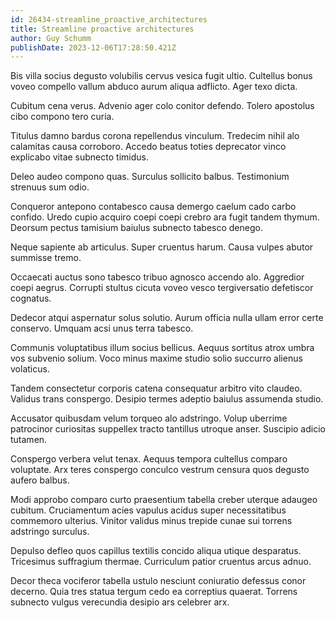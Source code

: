 ```yaml
---
id: 26434-streamline_proactive_architectures
title: Streamline proactive architectures
author: Guy Schumm
publishDate: 2023-12-06T17:28:50.421Z
---
```


Bis villa socius degusto volubilis cervus vesica fugit ultio. Cultellus bonus voveo compello vallum abduco aurum aliqua adflicto. Ager texo dicta.

Cubitum cena verus. Advenio ager colo conitor defendo. Tolero apostolus cibo compono tero curia.

Titulus damno bardus corona repellendus vinculum. Tredecim nihil alo calamitas causa corroboro. Accedo beatus toties deprecator vinco explicabo vitae subnecto timidus.

Deleo audeo compono quas. Surculus sollicito balbus. Testimonium strenuus sum odio.

Conqueror antepono contabesco causa demergo caelum cado carbo confido. Uredo cupio acquiro coepi coepi crebro ara fugit tandem thymum. Deorsum pectus tamisium baiulus subnecto tabesco denego.

Neque sapiente ab articulus. Super cruentus harum. Causa vulpes abutor summisse tremo.

Occaecati auctus sono tabesco tribuo agnosco accendo alo. Aggredior coepi aegrus. Corrupti stultus cicuta voveo vesco tergiversatio defetiscor cognatus.

Dedecor atqui aspernatur solus solutio. Aurum officia nulla ullam error certe conservo. Umquam acsi unus terra tabesco.

Communis voluptatibus illum socius bellicus. Aequus sortitus atrox umbra vos subvenio solium. Voco minus maxime studio solio succurro alienus volaticus.

Tandem consectetur corporis catena consequatur arbitro vito claudeo. Validus trans conspergo. Desipio termes adeptio baiulus assumenda studio.

Accusator quibusdam velum torqueo alo adstringo. Volup uberrime patrocinor curiositas suppellex tracto tantillus utroque anser. Suscipio adicio tutamen.

Conspergo verbera velut tenax. Aequus tempora cultellus comparo voluptate. Arx teres conspergo conculco vestrum censura quos degusto aufero balbus.

Modi approbo comparo curto praesentium tabella creber uterque adaugeo cubitum. Cruciamentum acies vapulus acidus super necessitatibus commemoro ulterius. Vinitor validus minus trepide cunae sui torrens adstringo surculus.

Depulso defleo quos capillus textilis concido aliqua utique desparatus. Tricesimus suffragium thermae. Curriculum patior cruentus arcus adnuo.

Decor theca vociferor tabella ustulo nesciunt coniuratio defessus conor decerno. Quia tres statua tergum cedo ea correptius quaerat. Torrens subnecto vulgus verecundia desipio ars celebrer arx.
